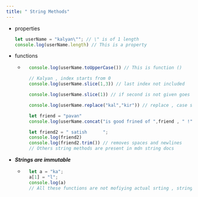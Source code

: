 ```yaml
---
title: " String Methods"
---
```


- properties
    ```js
    let userName = "kalyan\""; // \" is of 1 length 
    console.log(userName.length) // This is a property
    ```
- functions
    - ```js
        console.log(userName.toUpperCase()) // This is function ()

        // Kalyan , index starts from 0
        console.log(userName.slice(1,3)) // last index not included

        console.log(userName.slice(1)) // if second is not given goes to end

        console.log(userName.replace("kal","kir")) // replace , case sensitive

        let friend = "pavan"
        console.log(userName.concat("is good frined of ",friend , " !")) 

        let friend2 = " satish      ";
        console.log(friend2)
        console.log(friend2.trim()) // removes spaces and newlines
        // Others string methods are present in mdn string docs
        ```

- ***Strings are immutable***
    - ```js
        let a = "ka";
        a[1] = "l";
        console.log(a)
        // All these functions are not mofiying actual srting , string is immutable
        ```
